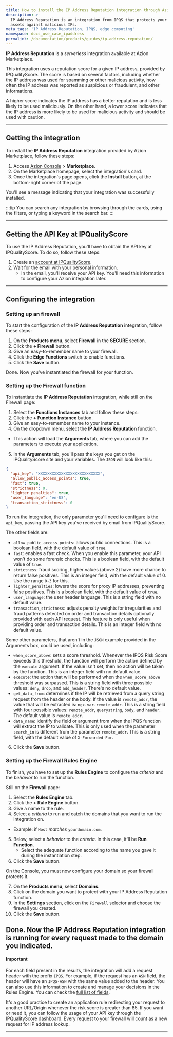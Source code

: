 ```yaml
---
title: How to install the IP Address Reputation integration through Azion Marketplace
description: >-
  IP Address Reputation is an integration from IPQS that protects your online
  assets against malicious IPs.
meta_tags: 'IP Address Reputation, IPQS, edge computing'
namespace: docs_use_case_ipaddress
permalink: /documentation/products/guides/ip-address-reputation/
---
```




**IP Address Reputation** is a *serverless* integration available at Azion Marketplace.

This integration uses a reputation score for a given IP address, provided by IPQualityScore. The score is based on several factors, including whether the IP address was used for spamming or other malicious activity, how often the IP address was reported as suspicious or fraudulent, and other informations.

A higher score indicates the IP address has a better reputation and is less likely to be used maliciously. On the other hand, a lower score indicates that the IP address is more likely to be used for malicious activity and should be used with caution.

---

## Getting the integration

To install the **IP Address Reputation** integration provided by Azion Marketplace, follow these steps:

1. Access [Azion Console](/en/documentation/products/guides/how-to-access-azion-console/) > **Marketplace**.
2. On the Marketplace homepage, select the integration's card.
3. Once the integration's page opens, click the **Install** button, at the bottom-right corner of the page.

You'll see a message indicating that your integration was successfully installed.

:::tip
You can search any integration by browsing through the cards, using the filters, or typing a keyword in the search bar.
:::

---

## Getting the API Key at IPQualityScore

To use the IP Address Reputation, you'll have to obtain the API key at IPQualityScore. To do so, follow these steps:

1. Create an [account at IPQualityScore](https://www.ipqualityscore.com/create-account).
2. Wait for the email with your personal information.
    - In the email, you'll receive your API key. You'll need this information to configure your Azion integration later.

---

## Configuring the integration

### Setting up an firewall

To start the configuration of the **IP Address Reputation** integration, follow these steps:

1. On the **Products menu**, select **Firewall** in the **SECURE** section.
2. Click the **+ Firewall** button.
3. Give an easy-to-remember name to your firewall.
4. Click the **Edge Functions** switch to enable functions.
5. Click the **Save** button.

Done. Now you've instantiated the firewall for your function.

### Setting up the Firewall function

To instantiate the **IP Address Reputation** integration, while still on the Firewall page:

1. Select the **Functions Instances** tab and follow these steps:
2. Click the **+ Function Instance** button.
3. Give an easy-to-remember name to your instance.
4. On the dropdown menu, select the **IP Address Reputation** function.
  - This action will load the **Arguments** tab, where you can add the parameters to execute your application.
5. In the **Arguments** tab, you'll pass the keys you get on the IPQualityScore site and your variables. The `JSON` will look like this:

```json
{
  "api_key": "XXXXXXXXXXXXXXXXXXXXXXXXXXX",
  "allow_public_access_points": true,
  "fast": true,
  "strictness": 0,
  "lighter_penalties": true,
  "user_language": "en-US",
  "transaction_strictness": 0
}
```

To run the integration, the only parameter you'll need to configure is the `api_key`, passing the API key you've received by email from IPQualityScore.

The other fields are:

- `allow_public_access_points`: allows public connections. This is a boolean field, with the default value of `true`.
- `fast`: enables a fast check. When you enable this parameter, your API won't do some forensic checks. This is a boolean field, with the default value of `true`.
- `strictness`: fraud scoring, higher values (above 2) have more chance to return false positives. This is an integer field, with the default value of 0. Use the range `0-3` for this.
- `lighter_penalties`: lowers the score for proxy IP addresses, preventing false positives. This is a boolean field, with the default value of `true`.
- `user_language`: the user header language. This is a string field with no default value.
- `transaction_strictness`: adjusts penalty weights for irregularities and fraud patterns detected on order and transaction details optionally provided with each API request. This feature is only useful when providing order and transaction details. This is an integer field with no default value.

Some other parameters, that aren't in the `JSON` example provided in the Arguments box, could be used, including:

- `when_score_above`: sets a score threshold. Whenever the IPQS Risk Score exceeds this threshold, the function will perform the action defined by the `execute` argument. If the value isn't set, then no action will be taken by the function. This is an integer field with no default value.
- `execute`: the action that will be performed when the `when_score_above` threshold was surpassed. This is a string field with three possible values: `deny`, `drop`, and `add_header`. There's no default value.
- `get_data_from`: determines if the IP will be retrieved from a query string request from the header or the body. If the value is `remote_addr`, the value that will be extracted is: `ngx.var.remote_addr`. This is a string field with four possible values: `remote_addr`, `querystring`, `body`, and `header`. The default value is `remote_addr`.
- `data_name`: identify the field or argument from when the IPQS function will extract the IP to validate. This is only used when the parameter `search_in` is different from the parameter `remote_addr`. This is a string field, with the default value of `X-Forwarded-For`.

6. Click the **Save** button.

### Setting up the Firewall Rules Engine

To finish, you have to set up the **Rules Engine** to configure the *criteria* and the *behavior* to run the function.

Still on the **Firewall** page:

1. Select the **Rules Engine** tab.
2. Click the **+ Rule Engine** button.
3. Give a name to the rule.
4. Select a *criteria* to run and catch the domains that you want to run the integration on.
  - Example: if `Host` *matches* `yourdomain.com`.
5. Below, select a *behavior* to the *criteria*. In this case, it'll be **Run Function**. 
    - Select the adequate function according to the name you gave it during the instantiation step.
6. Click the **Save** button.

On the Console, you must now configure your domain so your firewall protects it.

7. On the **Products menu**, select **Domains**.
8. Click on the domain you want to protect with your IP Address Reputation function.
9. In the **Settings** section, click on the `Firewall` selector and choose the firewall you created.
10. Click the **Save** button.

Done. Now the IP Address Reputation integration is running for every request made to the domain you indicated.
---

#### Important

For each field present in the results, the integration will add a request header with the prefix `IPQS`. For example, if the request has an `ASN` field, the header will have an `IPQS-ASN` with the same value added to the header. You can also use this information to create and manage your decisions in the Rules Engine. You can check the [full list of fields](https://www.ipqualityscore.com/documentation/proxy-detection-api/overview).

It's a good practice to create an application rule redirecting your request to another URL/Origin whenever the risk score is greater than 85. If you want or need it, you can follow the usage of your API key through the IPQualityScore dashboard. Every request to your firewall will count as a new request for IP address lookup.

---